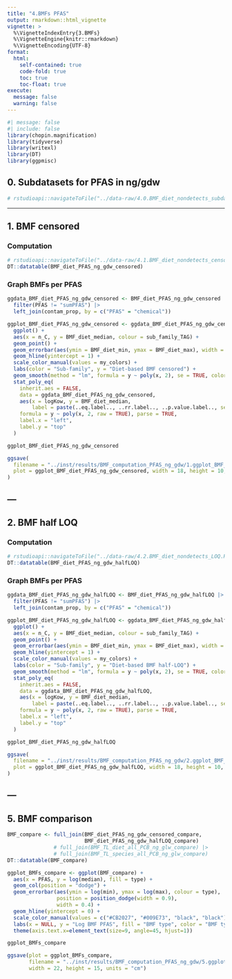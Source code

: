 ```yaml
---
title: "4.BMFs PFAS"
output: rmarkdown::html_vignette
vignette: >
  %\VignetteIndexEntry{3.BMFs}
  %\VignetteEngine{knitr::rmarkdown}
  %\VignetteEncoding{UTF-8}
format: 
  html:
    self-contained: true
    code-fold: true
    toc: true
    toc-float: true
execute:
  message: false
  warning: false
---
```


```r
#| message: false
#| include: false
library(chopin.magnification)
library(tidyverse)
library(writexl)
library(DT)
library(ggpmisc)
```

## 0. Subdatasets for PFAS in ng/gdw

```r
# rstudioapi::navigateToFile("../data-raw/4.0.BMF_diet_nondetects_subdataset.R")
```

---

## 1. BMF censored

### Computation
```r
# rstudioapi::navigateToFile("../data-raw/4.1.BMF_diet_nondetects_censored.R")
DT::datatable(BMF_diet_PFAS_ng_gdw_censored)
```

### Graph BMFs per PFAS
```r
ggdata_BMF_diet_PFAS_ng_gdw_censored <- BMF_diet_PFAS_ng_gdw_censored |>
  filter(PFAS != "sumPFAS") |> 
  left_join(contam_prop, by = c("PFAS" = "chemical"))
```

```r
ggplot_BMF_diet_PFAS_ng_gdw_censored <- ggdata_BMF_diet_PFAS_ng_gdw_censored |> 
  ggplot() +
  aes(x = n_C, y = BMF_diet_median, colour = sub_family_TAG) +
  geom_point() +
  geom_errorbar(aes(ymin = BMF_diet_min, ymax = BMF_diet_max), width = 0.05) +
  geom_hline(yintercept = 1) +
  scale_color_manual(values = my_colors) +
  labs(color = "Sub-family", y = "Diet-based BMF censored") +
  geom_smooth(method = "lm", formula = y ~ poly(x, 2), se = TRUE, color = "black", linewidth = 0.6) +
  stat_poly_eq(
    inherit.aes = FALSE,
    data = ggdata_BMF_diet_PFAS_ng_gdw_censored,
    aes(x = logKow, y = BMF_diet_median,
        label = paste(..eq.label.., ..rr.label.., ..p.value.label.., sep = "~~~")),
    formula = y ~ poly(x, 2, raw = TRUE), parse = TRUE, 
    label.x = "left",
    label.y = "top"
  )

ggplot_BMF_diet_PFAS_ng_gdw_censored
```

```r
ggsave(
  filename = "../inst/results/BMF_computation_PFAS_ng_gdw/1.ggplot_BMF_diet_PFAS_ng_gdw_censored.jpg",
  plot = ggplot_BMF_diet_PFAS_ng_gdw_censored, width = 18, height = 10, units = "cm"
)
```

---
---


## 2. BMF half LOQ

### Computation
```r
# rstudioapi::navigateToFile("../data-raw/4.2.BMF_diet_nondetects_LOQ.R")
DT::datatable(BMF_diet_PFAS_ng_gdw_halfLOQ)
```

### Graph BMFs per PFAS
```r
ggdata_BMF_diet_PFAS_ng_gdw_halfLOQ <- BMF_diet_PFAS_ng_gdw_halfLOQ |>
  filter(PFAS != "sumPFAS") |> 
  left_join(contam_prop, by = c("PFAS" = "chemical"))
```

```r
ggplot_BMF_diet_PFAS_ng_gdw_halfLOQ <- ggdata_BMF_diet_PFAS_ng_gdw_halfLOQ |> 
  ggplot() +
  aes(x = n_C, y = BMF_diet_median, colour = sub_family_TAG) +
  geom_point() +
  geom_errorbar(aes(ymin = BMF_diet_min, ymax = BMF_diet_max), width = 0.05) +
  geom_hline(yintercept = 1) +
  scale_color_manual(values = my_colors) +
  labs(color = "Sub-family", y = "Diet-based BMF half-LOQ") +
  geom_smooth(method = "lm", formula = y ~ poly(x, 2), se = TRUE, color = "black", linewidth = 0.6) +
  stat_poly_eq(
    inherit.aes = FALSE,
    data = ggdata_BMF_diet_PFAS_ng_gdw_halfLOQ,
    aes(x = logKow, y = BMF_diet_median,
        label = paste(..eq.label.., ..rr.label.., ..p.value.label.., sep = "~~~")),
    formula = y ~ poly(x, 2, raw = TRUE), parse = TRUE, 
    label.x = "left",
    label.y = "top"
  )

ggplot_BMF_diet_PFAS_ng_gdw_halfLOQ
```

```r
ggsave(
  filename = "../inst/results/BMF_computation_PFAS_ng_gdw/2.ggplot_BMF_diet_PFAS_ng_gdw_halfLOQ.jpg",
  plot = ggplot_BMF_diet_PFAS_ng_gdw_halfLOQ, width = 18, height = 10, units = "cm"
)
```

---
---

## 5. BMF comparison

```r
BMF_compare <- full_join(BMF_diet_PFAS_ng_gdw_censored_compare, 
                         BMF_diet_PFAS_ng_gdw_halfLOQ_compare)
               # full_join(BMF_TL_diet_all_PCB_ng_glw_compare) |> 
               # full_join(BMF_TL_species_all_PCB_ng_glw_compare)
DT::datatable(BMF_compare)
```

```r
ggplot_BMFs_compare <- ggplot(BMF_compare) +
  aes(x = PFAS, y = log(median), fill = type) +
  geom_col(position = "dodge") +
  geom_errorbar(aes(ymin = log(min), ymax = log(max), colour = type), 
                position = position_dodge(width = 0.9),
                width = 0.4) +
  geom_hline(yintercept = 0) +
  scale_color_manual(values = c("#CB2027", "#009E73", "black", "black")) +
  labs(x = NULL, y = "Log BMF PFAS", fill = "BMF type", color = "BMF type") +
  theme(axis.text.x=element_text(size=9, angle=45, hjust=1))

ggplot_BMFs_compare
```

```r
ggsave(plot = ggplot_BMFs_compare, 
       filename = "../inst/results/BMF_computation_PFAS_ng_gdw/5.ggplot_BMFs_compare.jpg", 
       width = 22, height = 15, units = "cm")

```
